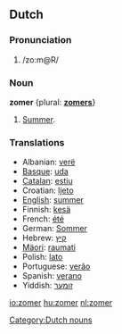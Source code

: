 ==Dutch==
===Pronunciation===
#/zo:m@R/

===Noun===
'''zomer''' {plural: '''[[zomers]]'''}
#[[summer|Summer]].

===Translations===
*Albanian: [[verë]]
*[[Basque]]: [[uda]]
*[[Catalan]]: [[estiu]]
*Croatian: [[ljeto]]
*[[English]]: [[summer]]
*Finnish: [[kesä]]
*French: [[été]]
*German: [[Sommer]]
*Hebrew: [[קיץ]]
*[[Mäori]]: [[raumati]]
*Polish: [[lato]]
*Portuguese: [[verão]]
*Spanish: [[verano]]
*Yiddish: [[זומער]]

[[Category:Dutch nouns]]

[[io:zomer]]
[[hu:zomer]]
[[nl:zomer]]